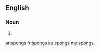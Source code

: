 ==English==

===Noun===
{{head|en|plural}}

# {{plural of|spong|lang=en}}

[[ar:spongs]]
[[fr:spongs]]
[[ku:spongs]]
[[my:spongs]]